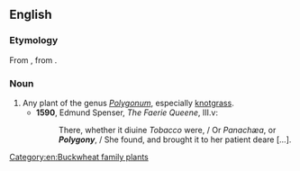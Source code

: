 ==English==
{{rfi|en}}
{{wikispecies|Polygonum}}

===Etymology===
From {{etyl|la|en}} {{m|la|polygonium}}, from {{etyl|grc|en}} {{m|grc|πολύγονον}}.

===Noun===
{{en-noun|polygonies}}

# Any plant of the genus ''[[Polygonum]]'', especially [[knotgrass]].
#* '''1590''', Edmund Spenser, ''The Faerie Queene'', III.v:
#*: There, whether it diuine ''Tobacco'' were, / Or ''Panachæa'', or '''''Polygony''''', / She found, and brought it to her patient deare [...].

[[Category:en:Buckwheat family plants]]